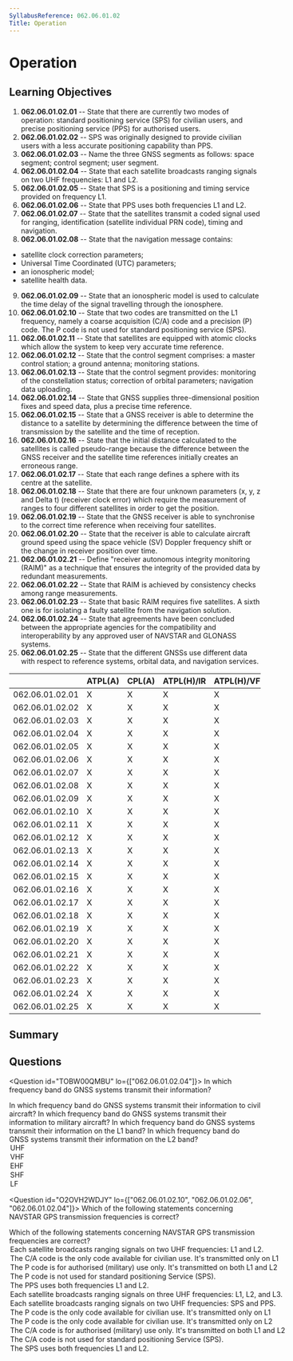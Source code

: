 ```yaml
---
SyllabusReference: 062.06.01.02
Title: Operation
---
```


# Operation

## Learning Objectives

1.  **062.06.01.02.01** -- State that there are currently two modes of operation:
    standard positioning service (SPS) for civilian users, and precise
    positioning service (PPS) for authorised users.
2.  **062.06.01.02.02** -- SPS was originally designed to provide civilian users
    with a less accurate positioning capability than PPS.
3.  **062.06.01.02.03** -- Name the three GNSS segments as follows: space
    segment; control segment; user segment.
4.  **062.06.01.02.04** -- State that each satellite broadcasts ranging signals
    on two UHF frequencies: L1 and L2.
5.  **062.06.01.02.05** -- State that SPS is a positioning and timing service
    provided on frequency L1.
6.  **062.06.01.02.06** -- State that PPS uses both frequencies L1 and L2.
7.  **062.06.01.02.07** -- State that the satellites transmit a coded signal used
    for ranging, identification (satellite individual PRN code), timing and
    navigation.
8.  **062.06.01.02.08** -- State that the navigation message contains:

*   satellite clock correction parameters;
*   Universal Time Coordinated (UTC) parameters;
*   an ionospheric model;
*   satellite health data.

9.  **062.06.01.02.09** -- State that an ionospheric model is used to calculate
    the time delay of the signal travelling through the ionosphere.
10. **062.06.01.02.10** -- State that two codes are transmitted on the L1
    frequency, namely a coarse acquisition (C/A) code and a precision (P) code.
    The P code is not used for standard positioning service (SPS).
11. **062.06.01.02.11** -- State that satellites are equipped with atomic clocks
    which allow the system to keep very accurate time reference.
12. **062.06.01.02.12** -- State that the control segment comprises: a master
    control station; a ground antenna; monitoring stations.
13. **062.06.01.02.13** -- State that the control segment provides: monitoring
    of the constellation status; correction of orbital parameters; navigation
    data uploading.
14. **062.06.01.02.14** -- State that GNSS supplies three-dimensional position
    fixes and speed data, plus a precise time reference.
15. **062.06.01.02.15** -- State that a GNSS receiver is able to determine the
    distance to a satellite by determining the difference between the time of
    transmission by the satellite and the time of reception.
16. **062.06.01.02.16** -- State that the initial distance calculated to the
    satellites is called pseudo-range because the difference between the GNSS
    receiver and the satellite time references initially creates an erroneous
    range.
17. **062.06.01.02.17** -- State that each range defines a sphere with its
    centre at the satellite.
18. **062.06.01.02.18** -- State that there are four unknown parameters (x, y, z
    and Delta t) (receiver clock error) which require the measurement of ranges
    to four different satellites in order to get the position.
19. **062.06.01.02.19** -- State that the GNSS receiver is able to synchronise
    to the correct time reference when receiving four satellites.
20. **062.06.01.02.20** -- State that the receiver is able to calculate aircraft
    ground speed using the space vehicle (SV) Doppler frequency shift or the
    change in receiver position over time.
21. **062.06.01.02.21** -- Define "receiver autonomous integrity monitoring
    (RAIM)" as a technique that ensures the integrity of the provided data by
    redundant measurements.
22. **062.06.01.02.22** -- State that RAIM is achieved by consistency checks
    among range measurements.
23. **062.06.01.02.23** -- State that basic RAIM requires five satellites. A
    sixth one is for isolating a faulty satellite from the navigation solution.
24. **062.06.01.02.24** -- State that agreements have been concluded between the
    appropriate agencies for the compatibility and interoperability by any
    approved user of NAVSTAR and GLONASS systems.
25. **062.06.01.02.25** -- State that the different GNSSs use different data
    with respect to reference systems, orbital data, and navigation services.

|                 | ATPL(A) | CPL(A) | ATPL(H)/IR | ATPL(H)/VFR | CPL(H) | IR | CBIR(A) |
| --------------- | ------- | ------ | ---------- | ----------- | ------ | -- | ------- |
| 062.06.01.02.01 | X       | X      | X          | X           | X      | X  | X       |
| 062.06.01.02.02 | X       | X      | X          | X           | X      | X  | X       |
| 062.06.01.02.03 | X       | X      | X          | X           | X      | X  | X       |
| 062.06.01.02.04 | X       | X      | X          | X           | X      | X  |         |
| 062.06.01.02.05 | X       | X      | X          | X           | X      | X  |         |
| 062.06.01.02.06 | X       | X      | X          | X           | X      | X  |         |
| 062.06.01.02.07 | X       | X      | X          | X           | X      | X  |         |
| 062.06.01.02.08 | X       | X      | X          | X           | X      | X  |         |
| 062.06.01.02.09 | X       | X      | X          | X           | X      | X  | X       |
| 062.06.01.02.10 | X       | X      | X          | X           | X      | X  |         |
| 062.06.01.02.11 | X       | X      | X          | X           | X      | X  | X       |
| 062.06.01.02.12 | X       | X      | X          | X           | X      | X  | X       |
| 062.06.01.02.13 | X       | X      | X          | X           | X      | X  | X       |
| 062.06.01.02.14 | X       | X      | X          | X           | X      | X  | X       |
| 062.06.01.02.15 | X       | X      | X          | X           | X      | X  | X       |
| 062.06.01.02.16 | X       | X      | X          | X           | X      | X  |         |
| 062.06.01.02.17 | X       | X      | X          | X           | X      | X  | X       |
| 062.06.01.02.18 | X       | X      | X          | X           | X      | X  | X       |
| 062.06.01.02.19 | X       | X      | X          | X           | X      | X  | X       |
| 062.06.01.02.20 | X       | X      | X          | X           | X      | X  |         |
| 062.06.01.02.21 | X       | X      | X          | X           | X      | X  | X       |
| 062.06.01.02.22 | X       | X      | X          | X           | X      | X  | X       |
| 062.06.01.02.23 | X       | X      | X          | X           | X      | X  | X       |
| 062.06.01.02.24 | X       | X      | X          | X           | X      | X  |         |
| 062.06.01.02.25 | X       | X      | X          | X           | X      | X  |         |

## Summary

## Questions

<Question id="TOBW00QMBU" lo={["062.06.01.02.04"]}>
  <Text variant="oneCorrect">
    In which frequency band do GNSS systems transmit their information?
  </Text>

  <Text variant="oneCorrect">
    In which frequency band do GNSS systems transmit their information to civil
    aircraft?
  </Text>

  <Text variant="oneCorrect">
    In which frequency band do GNSS systems transmit their information to
    military aircraft?
  </Text>

  <Text variant="oneCorrect">
    In which frequency band do GNSS systems transmit their information on the L1
    band?
  </Text>

  <Text variant="oneCorrect">
    In which frequency band do GNSS systems transmit their information on the L2
    band?
  </Text>

  <Option>UHF</Option>
  <Option>VHF</Option>
  <Option>EHF</Option>
  <Option>SHF</Option>
  <Option>LF</Option>
</Question>

<Question id="O2OVH2WDJY" lo={["062.06.01.02.10", "062.06.01.02.06", "062.06.01.02.04"]}>
  <Text variant="oneCorrect">
    Which of the following statements concerning NAVSTAR GPS transmission
    frequencies is correct?
  </Text>

  <Text variant="multipleCorrect" select={5}>
    Which of the following statements concerning NAVSTAR GPS transmission
    frequencies are correct?
  </Text>

  <Option correct>
    Each satellite broadcasts ranging signals on two UHF frequencies: L1 and L2.
  </Option>

  <Option correct>
    The C/A code is the only code available for civilian use. It's transmitted
    only on L1
  </Option>

  <Option correct>
    The P code is for authorised (military) use only. It's transmitted on both
    L1 and L2
  </Option>

  <Option correct>
    The P code is not used for standard positioning Service (SPS).
  </Option>

  <Option correct>The PPS uses both frequencies L1 and L2.</Option>

  <Option why="There are only two frequencies L1 and L2">
    Each satellite broadcasts ranging signals on three UHF frequencies: L1, L2,
    and L3.
  </Option>

  <Option why="The two frequencies are L1 and L2">
    Each satellite broadcasts ranging signals on two UHF frequencies: SPS and
    PPS.
  </Option>

  <Option why="P code stands for Precision code. Only the C/A (Coarse acquisition) code is available for civilian use.">
    The P code is the only code available for civilian use. It's transmitted
    only on L1
  </Option>

  <Option why="P code stands for Precision code. Only the C/A (Coarse acquisition) code is available for civilian use.">
    The P code is the only code available for civilian use. It's transmitted
    only on L2
  </Option>

  <Option why="The C/A (Coarse acquisition) code is available for civilian use.">
    The C/A code is for authorised (military) use only. It's transmitted on both
    L1 and L2
  </Option>

  <Option why="The C/A (Coarse acquisition) is the only code used in SPS.">
    The C/A code is not used for standard positioning Service (SPS).
  </Option>

  <Option why="The standard precision service only uses de C/A code which is only available on the L1 frequency.">
    The SPS uses both frequencies L1 and L2.
  </Option>
</Question>
